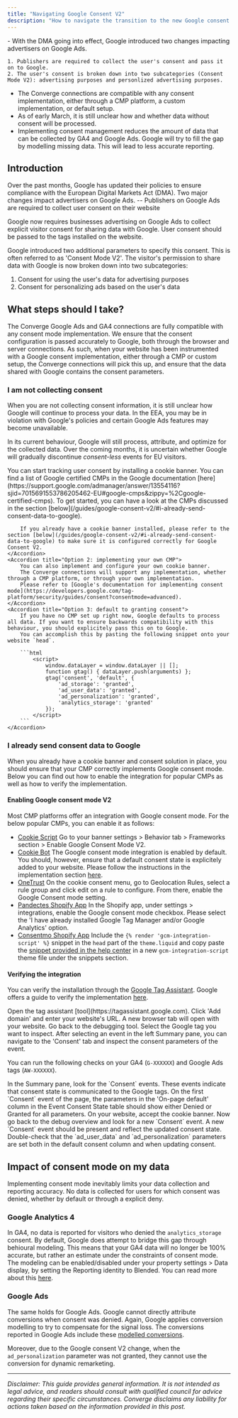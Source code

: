 ```yaml
---
title: "Navigating Google Consent V2"
description: "How to navigate the transition to the new Google consent mode"
---
```


<Accordion title="Key takeaways" icon="lightbulb" iconType="duotone">
  - With the DMA going into effect, Google introduced two changes impacting advertisers on Google Ads.
  
    1. Publishers are required to collect the user's consent and pass it on to Google.
    2. The user's consent is broken down into two subcategories (Consent Mode V2): advertising purposes and personlized advertising purposes.

  - The Converge connections are compatible with any consent implementation, either through a CMP platform, a custom implementation, or default setup.
  - As of early March, it is still unclear how and whether data without consent will be processed.
  - Implementing consent management reduces the amount of data that can be collected by GA4 and Google Ads. Google will try to fill the gap by modelling missing data. This will lead to less accurate reporting. 
</Accordion>

## Introduction
Over the past months, Google has updated their policies to ensure compliance with the European Digital Markets Act (DMA). Two major changes impact advertisers on Google Ads. -- Publishers on Google Ads are required to collect user consent on their website

Google now requires businesses advertising on Google Ads to collect explicit visitor consent for sharing data with Google. User consent should be passed to the tags installed on the website.

Google introduced two additional parameters to specify this consent. This is often referred to as 'Consent Mode V2'. The visitor's permission to share data with Google is now broken down into two subcategories:
1. Consent for using the user's data for advertising purposes
2. Consent for personalizing ads based on the user's data

## What steps should I take?

The Converge Google Ads and GA4 connections are fully compatible with any consent mode implementation. We ensure that the consent configuration is passed accurately to Google, both through the browser and server connections.
As such, when your website has been instrumented with a Google consent implementation, either through a CMP or custom setup, the Converge connections will pick this up, and ensure that the data shared with Google contains the consent parameters.

### I am not collecting consent
When you are not collecting consent information, it is still unclear how Google will continue to process your data. In the EEA, you may be in violation with Google's policies and certain Google Ads features may become unavailable.

In its current behaviour, Google will still process, attribute, and optimize for the collected data. Over the coming months, it is uncertain whether Google will gradually discontinue *consent-less* events for EU visitors.

<AccordionGroup>
    <Accordion title="Option 1: installing a CMP">
        You can start tracking user consent by installing a cookie banner.
        You can find a list of Google certified CMPs in the Google documentation [here](https://support.google.com/admanager/answer/13554116?sjid=7015691553786205462-EU#google-cmps&zippy=%2Cgoogle-certified-cmps).
        To get started, you can have a look at the CMPs discussed in the section [below](/guides/google-consent-v2/#i-already-send-consent-data-to-google).
        
        If you already have a cookie banner installed, please refer to the section [below](/guides/google-consent-v2/#i-already-send-consent-data-to-google) to make sure it is configured correctly for Google Consent V2.
    </Accordion>
    <Accordion title="Option 2: implementing your own CMP">
        You can also implement and configure your own cookie banner.
        The Converge connections will support any implementation, whether through a CMP platform, or through your own implementation.
        Please refer to [Google's documentation for implementing consent mode](https://developers.google.com/tag-platform/security/guides/consent?consentmode=advanced).
    </Accordion>
    <Accordion title="Option 3: default to granting consent">
        If you have no CMP set up right now, Google defaults to process all data. If you want to ensure backwards compatibility with this behaviour, you should explicitely pass this on to Google.
        You can accomplish this by pasting the following snippet onto your website `head`.

        ```html 
            <script>
                window.dataLayer = window.dataLayer || [];
                function gtag() { dataLayer.push(arguments) };
                gtag('consent', 'default', {
                    'ad_storage': 'granted',
                    'ad_user_data': 'granted',
                    'ad_personalization': 'granted',
                    'analytics_storage': 'granted'
                });
            </script>
        ```
    </Accordion>
</AccordionGroup>

### I already send consent data to Google

When you already have a cookie banner and consent solution in place, you should ensure that your CMP correctly implements Google consent mode.
Below you can find out how to enable the integration for popular CMPs as well as how to verify the implementation.

#### Enabling Google consent mode V2
Most CMP platforms offer an integration with Google consent mode. For the below popular CMPs, you can enable it as follows:

- [Cookie Script](https://help.cookie-script.com/en/google-analytics/google-consent-mode-implementation-instructions) Go to your banner settings > Behavior tab > Frameworks section > Enable Google Consent Mode V2.
- [Cookie Bot](https://support.cookiebot.com/hc/en-us/articles/360016047000-Cookiebot-and-Google-Consent-Mode) The Google consent mode integration is enabled by default. You should, however, ensure that a default consent state is explicitely added to your website. Please follow the instructions in the implementation section [here](https://support.cookiebot.com/hc/en-us/articles/360016047000-Cookiebot-and-Google-Consent-Mode).
- [OneTrust](https://my.onetrust.com/s/article/UUID-d81787f6-685c-2262-36c3-5f1f3369e2a7?language=en_US#UUID-d81787f6-685c-2262-36c3-5f1f3369e2a7_section-idm231981224490148) On the cookie consent menu, go to Geolocation Rules, select a rule group and click edit on a rule to configure. From there, enable the Google Consent mode setting.
- [Pandectes Shopify App](https://help.pandectes.io/en/article/using-google-consent-mode-integration-1xkfv6o/) In the Shopify app, under settings > integrations, enable the Google consent mode checkbox. Please select the 'I have already installed Google Tag Manager and/or Google Analytics' option.
- [Consentmo Shopify App](https://support.consentmo.com/en/article/google-consent-mode-v2-integration-1olxp4x/) Include the `{% render 'gcm-integration-script' %}` snippet in the `head` part of the `theme.liquid` and copy paste the [snippet provided in the help center](https://gdprstorage.b-cdn.net/faq/files/gcm-integration-script.zip) in a new `gcm-integration-script` theme file under the snippets section.

#### Verifying the integration
You can verify the installation through the [Google Tag Assistant](https://tagassistant.google.com).
Google offers a guide to verify the implementation [here](https://support.google.com/tagmanager/answer/14218557?hl=en).

<Steps>
    <Step>
        Open the tag assistant [tool](https://tagassistant.google.com).
    </Step>
    <Step>
        Click 'Add domain' and enter your website's URL. A new browser tab will open with your website.
    </Step>
    <Step>
        Go back to the debugging tool.
    </Step>
    <Step>
        Select the Google tag you want to inspect.
    </Step>
    <Step>
        After selecting an event in the left Summary pane, you can navigate to the 'Consent' tab and inspect the consent parameters of the event.
    </Step>
</Steps>

You can run the following checks on your GA4 (`G-XXXXXX`) and Google Ads tags (`AW-XXXXXX`).

<AccordionGroup>
    <Accordion title="A Consent event is fired">
        In the Summary pane, look for the `Consent` events. These events indicate that consent state is communicated to the Google tags.
    </Accordion>
    <Accordion title="A default Consent is set">
        On the first `Consent` event of the page, the parameters in the 'On-page default' column in the Event Consent State table should show either Denied or Granted for all parameters.
    </Accordion>
    <Accordion title="Consent updates are propagated">
        On your website, accept the cookie banner. Now go back to the debug overview and look for a new `Consent` event.
        A new `Consent` event should be present and reflect the updated consent state.
    </Accordion>
    <Accordion title="The consent V2 parameters are specified ">
        Double-check that the `ad_user_data` and `ad_personalization` parameters are set both in the default consent column and when updating consent.
    </Accordion>
</AccordionGroup>

## Impact of consent mode on my data

Implementing consent mode inevitably limits your data collection and reporting accuracy.
No data is collected for users for which consent was denied, whether by default or through a explicit deny.

### Google Analytics 4
In GA4, no data is reported for visitors who denied the `analytics_storage` consent.
By default, Google does attempt to bridge this gap through behioural modeling.
This means that your GA4 data will no longer be 100% accurate, but rather an estimate under the constraints of consent mode.
The modeling can be enabled/disabled under your property settings > Data display, by setting the Reporting identity to Blended.
You can read more about this [here](https://support.google.com/analytics/answer/11161109?hl=en).

### Google Ads
The same holds for Google Ads. Google cannot directly attribute conversions when consent was denied.
Again, Google applies conversion modelling to try to compensate for the signal loss.
The conversions reported in Google Ads include these [modelled conversions](https://support.google.com/google-ads/answer/10548233?hl=en-GB).

Moreover, due to the Google consent V2 change, when the `ad_personalization` parameter was not granted, they cannot use the conversion for dynamic remarketing.

---
*Disclaimer: This guide provides general information. It is not intended as legal advice, and readers should consult with qualified council for advice regarding their specific circumstances. Converge disclaims any liability for actions taken based on the information provided in this post.*
